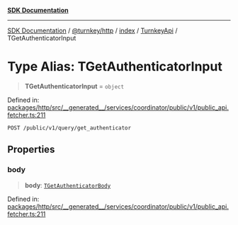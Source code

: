 [**SDK Documentation**](../../../../../../README.mdx)

***

[SDK Documentation](../../../../../../packages.mdx) / [@turnkey/http](../../../../README.mdx) / [index](../../../README.mdx) / [TurnkeyApi](../README.mdx) / TGetAuthenticatorInput

# Type Alias: TGetAuthenticatorInput

> **TGetAuthenticatorInput** = `object`

Defined in: [packages/http/src/\_\_generated\_\_/services/coordinator/public/v1/public\_api.fetcher.ts:211](https://github.com/tkhq/sdk/blob/3a88af7d1d927c6022706911d6af0f92f1440e00/packages/http/src/__generated__/services/coordinator/public/v1/public_api.fetcher.ts#L211)

`POST /public/v1/query/get_authenticator`

## Properties

### body

> **body**: [`TGetAuthenticatorBody`](TGetAuthenticatorBody.mdx)

Defined in: [packages/http/src/\_\_generated\_\_/services/coordinator/public/v1/public\_api.fetcher.ts:211](https://github.com/tkhq/sdk/blob/3a88af7d1d927c6022706911d6af0f92f1440e00/packages/http/src/__generated__/services/coordinator/public/v1/public_api.fetcher.ts#L211)
